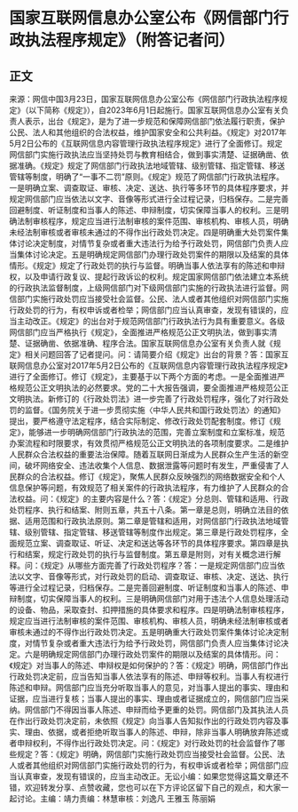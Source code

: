 # 国家互联网信息办公室公布《网信部门行政执法程序规定》（附答记者问）
## 正文
来源：网信中国3月23日，国家互联网信息办公室公布《网信部门行政执法程序规定》（以下简称《规定》），自2023年6月1日起施行。国家互联网信息办公室有关负责人表示，出台《规定》，是为了进一步规范和保障网信部门依法履行职责，保护公民、法人和其他组织的合法权益，维护国家安全和公共利益。《规定》对2017年5月2日公布的《互联网信息内容管理行政执法程序规定》进行了全面修订。规定网信部门实施行政执法应当坚持处罚与教育相结合，做到事实清楚、证据确凿、依据准确。《规定》规定了网信部门行政执法地域管辖、级别管辖、指定管辖、移送管辖等制度，明确了“一事不二罚”原则。《规定》规范了网信部门行政执法程序。一是明确立案、调查取证、审核、决定、送达、执行等多环节的具体程序要求，并规定网信部门应当依法以文字、音像等形式进行全过程记录，归档保存。二是完善回避制度、听证制度和当事人的陈述、申辩制度，切实保障当事人的权利。三是明确法制审核程序，规定应当进行法制审核的案件范围、审核机构、审核人员，明确未经法制审核或者审核未通过的不得作出行政处罚决定。四是明确重大处罚案件集体讨论决定制度，对情节复杂或者重大违法行为给予行政处罚，网信部门负责人应当集体讨论决定。五是明确规定网信部门办理行政处罚案件的期限以及结案的具体情形。《规定》规定了行政处罚的执行与监督。明确当事人依法享有的陈述和申辩权，以及申请行政复议、提起行政诉讼的权利。规定国家网信部门依法建立本系统的行政执法监督制度，上级网信部门对下级网信部门实施的行政执法进行监督。网信部门实施行政处罚应当接受社会监督。公民、法人或者其他组织对网信部门实施行政处罚的行为，有权申诉或者检举；网信部门应当认真审查，发现有错误的，应当主动改正。《规定》的出台对于规范网信部门行政执法行为具有重要意义。各级网信部门应当严格执行《规定》，全面推进严格规范公正文明执法，做到事实清楚、证据确凿、依据准确、程序合法。国家互联网信息办公室有关负责人就《规定》相关问题回答了记者提问。问：请简要介绍《规定》出台的背景？答：国家互联网信息办公室对2017年5月2日公布的《互联网信息内容管理行政执法程序规定》进行了全面修订。修订《规定》，主要基于以下两个方面的考虑。一是全面推进严格规范公正文明执法的必然要求。党的二十大报告强调，要全面推进严格规范公正文明执法。新修订的《行政处罚法》进一步完善了行政处罚程序，强化了对行政处罚的监督。《国务院关于进一步贯彻实施〈中华人民共和国行政处罚法〉的通知》提出，要严格遵守法定程序，结合实际制定、修改行政处罚配套制度。修订《规定》，能够进一步明确网信部门行政执法的范围，完善立案制度和立案标准，规范办案流程和时限要求，有效贯彻严格规范公正文明执法的各项制度要求。二是维护人民群众合法权益的重要法治保障。随着互联网日渐成为人民群众生产生活的新空间，破坏网络安全、违法收集个人信息、数据泄露等问题时有发生，严重侵害了人民群众的合法权益。修订《规定》，聚焦人民群众反映强烈的网络数据安全和个人信息保护等问题，有效规范了相关案件的行政执法程序，有力维护了人民群众的合法权益。问：《规定》的主要内容是什么？答：《规定》分总则、管辖和适用、行政处罚程序、执行和结案、附则五章，共五十八条。第一章是总则，明确立法目的依据、适用范围和行政执法原则。第二章是管辖和适用，对网信部门行政执法地域管辖、级别管辖、指定管辖、移送管辖等制度作出规定。第三章是行政处罚程序，全面规范立案、调查取证、听证、决定和送达等各环节的具体程序要求。第四章是执行和结案，规定行政处罚的执行与监督制度。第五章是附则，对有关概念进行解释。问：《规定》从哪些方面完善了行政处罚程序？答：一是规定网信部门应当依法以文字、音像等形式，对行政处罚的启动、调查取证、审核、决定、送达、执行等进行全过程记录，归档保存。二是完善回避制度、听证制度和当事人的陈述、申辩制度，切实保障当事人的权利。三是明确网信部门对用于违法个人信息处理活动的设备、物品，采取查封、扣押措施的具体要求和程序。四是明确法制审核程序，规定应当进行法制审核的案件范围、审核机构、审核人员，明确未经法制审核或者审核未通过的不得作出行政处罚决定。五是明确重大行政处罚案件集体讨论决定制度，对情节复杂或者重大违法行为给予行政处罚，网信部门负责人应当集体讨论决定。六是明确规定网信部门办理行政处罚案件的期限以及结案的具体情形。问：《规定》对当事人的陈述、申辩权是如何保护的？答：《规定》明确，网信部门作出行政处罚决定前，应当告知当事人依法享有的陈述、申辩等权利。当事人有权进行陈述和申辩。网信部门应当充分听取当事人的意见，对当事人提出的事实、理由和证据，应当进行复核；当事人提出的事实、理由或者证据成立的，网信部门应当采纳。网信部门不得因当事人陈述、申辩而给予更重的处罚。网信部门及其执法人员在作出行政处罚决定前，未依照《规定》向当事人告知拟作出的行政处罚内容及事实、理由、依据，或者拒绝听取当事人的陈述、申辩，除非当事人明确放弃陈述或者申辩权利，不得作出行政处罚决定。问：《规定》对行政处罚的社会监督作了哪些规定？答：《规定》明确，网信部门实施行政处罚应当接受社会监督。公民、法人或者其他组织对网信部门实施行政处罚的行为，有权申诉或者检举；网信部门应当认真审查，发现有错误的，应当主动改正。无讼小编：如果您觉得这篇文章还不错，欢迎转发分享、点赞收藏，您也可以在下方评论区留下自己的观点，和大家一起讨论。主编：靖力责编：林慧审核：刘逸凡 王雅玉 陈丽娟